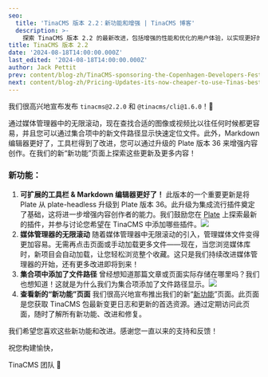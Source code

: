 ```yaml
---
seo:
  title: 'TinaCMS 版本 2.2：新功能和增强 | TinaCMS 博客'
  description: >-
    探索 TinaCMS 版本 2.2 的最新改进，包括增强的性能和优化的用户体验，以实现更好的内容管理。
title: TinaCMS 版本 2.2
date: '2024-08-18T14:00:00.000Z'
last_edited: '2024-08-18T14:00:00.000Z'
author: Jack Pettit
prev: content/blog-zh/TinaCMS-sponsoring-the-Copenhagen-Developers-Festival.mdx
next: content/blog-zh/Pricing-Updates-its-now-cheaper-to-use-Tinas-best-feature-.mdx
---
```


我们很高兴地宣布发布 `tinacms@2.2.0` 和 `@tinacms/cli@1.6.0`！🚀

通过媒体管理器中的无限滚动，现在查找合适的图像或视频比以往任何时候都更容易，并且您可以通过集合项中的新文件路径显示快速定位文件。此外，Markdown 编辑器更好了，工具栏得到了改进，您可以通过升级的 Plate 版本 36 来增强内容创作。在我们的新“新功能”页面上探索这些更新及更多内容！

### 新功能：

1. **可扩展的工具栏 & Markdown 编辑器更好了！**
   此版本的一个重要更新是将 Plate 从 plate-headless 升级到 Plate 版本 36。此升级为集成流行插件奠定了基础，这将进一步增强内容创作者的能力。我们鼓励您在 [Plate](https://platejs.org/docs#plugins "Plate") 上探索最新的插件，并参与讨论您希望在 TinaCMS 中添加哪些插件。![](/img/blog/TinaCMS-Version-22/SCR-20240819-nzej_ocb7rm.png)
2. **媒体管理器的无限滚动**
   随着媒体管理器中无限滚动的引入，管理媒体文件变得更加容易。无需再点击页面或手动加载更多文件——现在，当您浏览媒体库时，新项目会自动加载，让您轻松浏览整个收藏。这只是我们持续改进媒体管理器的开始，还有更多改进即将到来！
3. **集合项中添加了文件路径**
   曾经想知道那篇文章或页面实际存储在哪里吗？我们也想知道！这就是为什么我们为集合项添加了文件路径显示。![](/img/blog/TinaCMS-Version-22/SCR-20240819-oqta-v2_yppg9t.png)
4. **查看新的“新功能”页面**
   我们很高兴地宣布推出我们的新“[新功能](https://tina.io/whats-new/tinacms/)”页面。此页面是您获取 TinaCMS 包最新变更日志和更新的首选资源。通过定期访问此页面，随时了解所有新功能、改进和修复。

我们希望您喜欢这些新功能和改进。感谢您一直以来的支持和反馈！

祝您构建愉快，

TinaCMS 团队 🦙